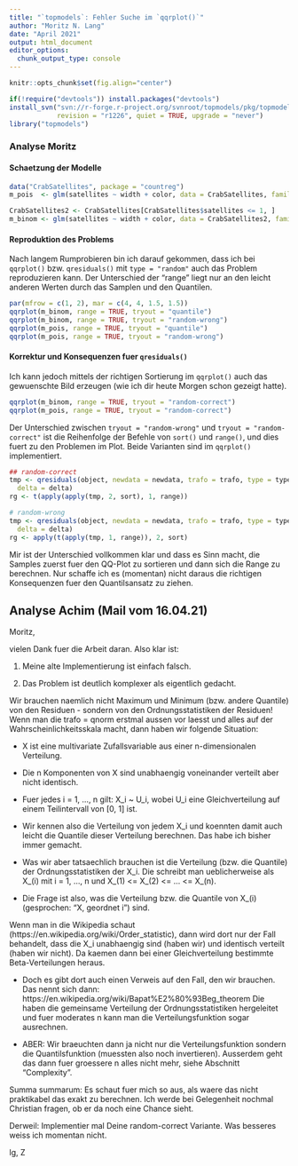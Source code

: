 ```yaml
---
title: "`topmodels`: Fehler Suche im `qqrplot()`"
author: "Moritz N. Lang"
date: "April 2021"
output: html_document
editor_options: 
  chunk_output_type: console
---
```

```r
knitr::opts_chunk$set(fig.align="center") 

if(!require("devtools")) install.packages("devtools")
install_svn("svn://r-forge.r-project.org/svnroot/topmodels/pkg/topmodels", 
            revision = "r1226", quiet = TRUE, upgrade = "never")
library("topmodels")
```

### Analyse Moritz

#### Schaetzung der Modelle
```r
data("CrabSatellites", package = "countreg")
m_pois  <- glm(satellites ~ width + color, data = CrabSatellites, family = poisson)

CrabSatellites2 <- CrabSatellites[CrabSatellites$satellites <= 1, ]
m_binom <- glm(satellites ~ width + color, data = CrabSatellites2, family = binomial)
```

#### Reproduktion des Problems

Nach langem Rumprobieren bin ich darauf gekommen, dass ich bei `qqrplot()` bzw. `qresiduals()` mit `type = "random"` auch das Problem reproduzieren kann. Der Unterschied der "range" liegt nur an den leicht anderen Werten durch das Samplen und den Quantilen.
```r
par(mfrow = c(1, 2), mar = c(4, 4, 1.5, 1.5))
qqrplot(m_binom, range = TRUE, tryout = "quantile")
qqrplot(m_binom, range = TRUE, tryout = "random-wrong")
qqrplot(m_pois, range = TRUE, tryout = "quantile")
qqrplot(m_pois, range = TRUE, tryout = "random-wrong")
```

#### Korrektur und Konsequenzen fuer `qresiduals()`

Ich kann jedoch mittels der richtigen Sortierung im `qqrplot()` auch das gewuenschte Bild erzeugen (wie ich dir heute Morgen schon gezeigt hatte).
```r
qqrplot(m_binom, range = TRUE, tryout = "random-correct")
qqrplot(m_pois, range = TRUE, tryout = "random-correct")
```

 
Der Unterschied zwischen `tryout = "random-wrong"` und `tryout = "random-correct"` ist die Reihenfolge der Befehle von `sort()` und `range()`, und dies fuert zu den Problemen im Plot. Beide Varianten sind im `qqrplot()` implementiert.

```r
## random-correct
tmp <- qresiduals(object, newdata = newdata, trafo = trafo, type = type, nsim = 10000,
  delta = delta)
rg <- t(apply(apply(tmp, 2, sort), 1, range))

# random-wrong
tmp <- qresiduals(object, newdata = newdata, trafo = trafo, type = type, nsim = 10000,
  delta = delta)
rg <- apply(t(apply(tmp, 1, range)), 2, sort)
```

Mir ist der Unterschied vollkommen klar und dass es Sinn macht, die Samples zuerst fuer den QQ-Plot zu sortieren und dann sich die Range zu berechnen. Nur schaffe ich es (momentan) nicht daraus die richtigen Konsequenzen fuer den Quantilsansatz zu ziehen. 


## Analyse Achim (Mail vom 16.04.21)

Moritz,

vielen Dank fuer die Arbeit daran. Also klar ist:

(1) Meine alte Implementierung ist einfach falsch.

(2) Das Problem ist deutlich komplexer als eigentlich gedacht.

Wir brauchen naemlich nicht Maximum und Minimum (bzw. andere Quantile) von den Residuen - sondern von den Ordnungsstatistiken der Residuen! Wenn man die trafo = qnorm erstmal aussen vor laesst und alles auf der Wahrscheinlichkeitsskala macht, dann haben wir folgende Situation:

* X ist eine multivariate Zufallsvariable aus einer n-dimensionalen Verteilung.

* Die n Komponenten von X sind unabhaengig voneinander verteilt aber nicht identisch.

* Fuer jedes i = 1, ..., n gilt:  X_i ~ U_i, wobei U_i eine Gleichverteilung auf einem Teilintervall von [0, 1] ist.

* Wir kennen also die Verteilung von jedem X_i und koennten damit auch leicht die Quantile dieser Verteilung berechnen. Das habe ich bisher immer gemacht.

* Was wir aber tatsaechlich brauchen ist die Verteilung (bzw. die Quantile) der Ordnungsstatistiken der X_i. Die schreibt man ueblicherweise als X_(i) mit i = 1, ..., n und X_(1) <= X_(2) <= ... <= X_(n).

* Die Frage ist also, was die Verteilung bzw. die Quantile von X_(i) (gesprochen: "X, geordnet i") sind.

Wenn man in die Wikipedia schaut (https://en.wikipedia.org/wiki/Order_statistic), dann wird dort nur der Fall behandelt, dass die X_i unabhaengig sind (haben wir) und identisch verteilt (haben wir nicht). Da kaemen dann bei einer Gleichverteilung bestimmte Beta-Verteilungen heraus.

* Doch es gibt dort auch einen Verweis auf den Fall, den wir brauchen. Das nennt sich dann: https://en.wikipedia.org/wiki/Bapat%E2%80%93Beg_theorem Die haben die gemeinsame Verteilung der Ordnungsstatistiken hergeleitet und fuer moderates n kann man die Verteilungsfunktion sogar ausrechnen.

* ABER: Wir braeuchten dann ja nicht nur die Verteilungsfunktion sondern die Quantilsfunktion (muessten also noch invertieren). Ausserdem geht das dann fuer groessere n alles nicht mehr, siehe Abschnitt "Complexity".

Summa summarum: Es schaut fuer mich so aus, als waere das nicht praktikabel das exakt zu berechnen. Ich werde bei Gelegenheit nochmal Christian fragen, ob er da noch eine Chance sieht.

Derweil: Implementier mal Deine random-correct Variante. Was besseres weiss ich momentan nicht.

lg,
Z

